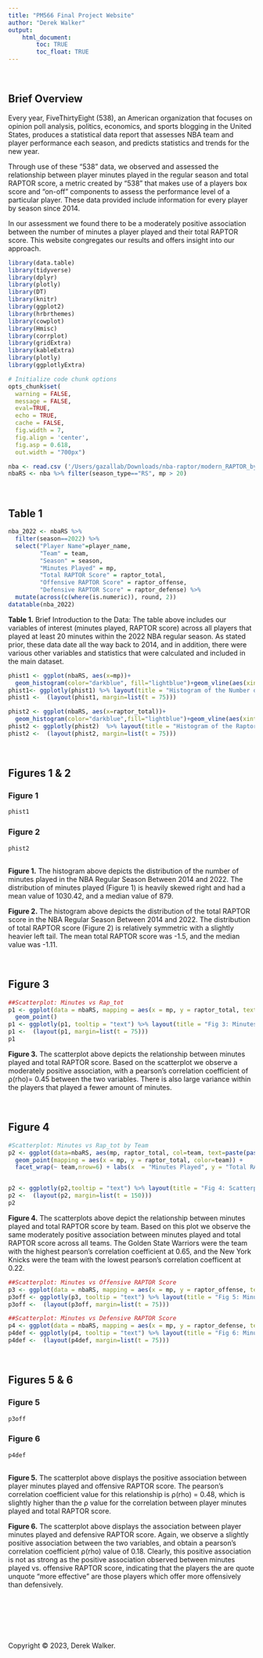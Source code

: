 ```yaml
---
title: "PM566 Final Project Website"
author: "Derek Walker"
output: 
    html_document:
        toc: TRUE
        toc_float: TRUE
---
```


$~$

## Brief Overview

Every year, FiveThirtyEight (538), an American organization that focuses on opinion poll analysis, politics, economics, and sports blogging in the United States, produces a statistical data report that assesses NBA team and player performance each season, and predicts statistics and trends for the new year. 

Through use of these "538" data, we observed and assessed the relationship between player minutes played in the regular season and total RAPTOR score, a metric created by "538" that makes use of a players box score and "on-off" components to assess the performance level of a particular player. These data provided include information for every player by season since 2014.

In our assessment we found there to be a moderately positive association between the number of minutes a player played and their total RAPTOR score. This website congregates our results and offers insight into our approach.  


```r
library(data.table)
library(tidyverse)
library(dplyr)
library(plotly)
library(DT)
library(knitr)
library(ggplot2)
library(hrbrthemes)
library(cowplot)
library(Hmisc)
library(corrplot)
library(gridExtra)
library(kableExtra)
library(plotly)
library(ggplotlyExtra)
```

```r
# Initialize code chunk options
opts_chunk$set(
  warning = FALSE,
  message = FALSE,
  eval=TRUE,
  echo = TRUE,
  cache = FALSE,
  fig.width = 7, 
  fig.align = 'center',
  fig.asp = 0.618,
  out.width = "700px")
```

```r
nba <- read.csv ('/Users/gazallab/Downloads/nba-raptor/modern_RAPTOR_by_team.csv')
nbaRS <- nba %>% filter(season_type=="RS", mp > 20) 
```

$~$

## Table 1

```r
nba_2022 <- nbaRS %>% 
  filter(season==2022) %>% 
  select("Player Name"=player_name,
         "Team" = team,
         "Season" = season,
         "Minutes Played" = mp,
         "Total RAPTOR Score" = raptor_total,
         "Offensive RAPTOR Score" = raptor_offense, 
         "Defensive RAPTOR Score" = raptor_defense) %>%
  mutate(across(c(where(is.numeric)), round, 2))
datatable(nba_2022)
```

**Table 1.** Brief Introduction to the Data: The table above includes our variables of interest (minutes played, RAPTOR score) across all players that played at least 20 minutes within the 2022 NBA regular season. As stated prior, these data date all the way back to 2014, and in addition, there were various other variables and statistics that were calculated and included in the main dataset.


```r
phist1 <- ggplot(nbaRS, aes(x=mp))+
  geom_histogram(color="darkblue", fill="lightblue")+geom_vline(aes(xintercept=mean(nbaRS$mp)), color="red", linetype="dashed") + geom_vline(data=nbaRS, aes(xintercept=median(nbaRS$mp)), color="blue",  linetype="dashed")
phist1<- ggplotly(phist1) %>% layout(title = "Histogram of the Number of Minutes Played in the \n NBA Regular Season Between 2014 and 2022", yaxis = list(title = "Count"), xaxis = list(title = "Minutes Played"))
phist1 <-  (layout(phist1, margin=list(t = 75)))
```

```r
phist2 <- ggplot(nbaRS, aes(x=raptor_total))+
  geom_histogram(color="darkblue",fill="lightblue")+geom_vline(aes(xintercept=mean(nbaRS$raptor_total)), color="red", linetype="dashed") + geom_vline(data=nbaRS, aes(xintercept=median(nbaRS$raptor_total)), color="blue",  linetype="dashed")
phist2 <- ggplotly(phist2)  %>% layout(title = "Histogram of the Raptor Total Score in the \n NBA Regular Season Between 2014 and 2022", yaxis = list(title = "Count"), xaxis = list(title = "Total RAPTOR Score"))
phist2 <-  (layout(phist2, margin=list(t = 75)))
```
$~$

## Figures 1 & 2 {.tabset}

### Figure 1

```r
phist1
```

### Figure 2

```r
phist2
```

## {-}

**Figure 1.** The histogram above depicts the distribution of the number of minutes played in the NBA Regular Season Between 2014 and 2022. The distribution of minutes played (Figure 1) is heavily skewed right and had a mean value of 1030.42, and a median value of 879.

**Figure 2.** The histogram above depicts the distribution of the total RAPTOR score in the NBA Regular Season Between 2014 and 2022. The distribution of total RAPTOR score (Figure 2) is relatively symmetric with a slightly heavier left tail. The mean total RAPTOR score was -1.5, and the median value was -1.11.

$~$

## Figure 3

```r
##Scatterplot: Minutes vs Rap_tot
p1 <- ggplot(data = nbaRS, mapping = aes(x = mp, y = raptor_total, text=paste(paste("Player Name: ",player_name, sep=""), paste("Season: ", season, sep=""), paste("Team: ", team, sep=""), paste("Minutes Played: ",mp,sep=""), paste("Total RAPTOR Score: ", round(raptor_total,2), sep=""), sep = "<br>") )) + 
  geom_point() 
p1 <- ggplotly(p1, tooltip = "text") %>% layout(title = "Fig 3: Minutes Played vs Total RAPTOR Score in the NBA Regular \nSeason (2014-2022)", yaxis = list(title = "Total RAPTOR Score"), xaxis = list(title = "Minutes Played"))
p1 <-  (layout(p1, margin=list(t = 75)))
p1
```

**Figure 3.** The scatterplot above depicts the relationship between minutes played and total RAPTOR score. Based on the scatterplot we observe a moderately positive association, with a pearson's correlation coefficient of ⍴(rho)= 0.45 between the two variables. There is also large variance within the players that played a fewer amount of minutes.

$~$

## Figure 4
```r
#Scatterplot: Minutes vs Rap_tot by Team
p2 <- ggplot(data=nbaRS, aes(mp, raptor_total, col=team, text=paste(paste("Player Name: ",player_name, sep=""), paste("Season: ", season, sep=""), paste("Team: ", team, sep=""), paste("Minutes Played: ",mp,sep=""), paste("Total RAPTOR Score: ", round(raptor_total,2), sep=""), sep = "<br>") )) + 
  geom_point(mapping = aes(x = mp, y = raptor_total, color=team)) +
  facet_wrap(~ team,nrow=6) + labs(x  = "Minutes Played", y = "Total RAPTOR Score") + scale_x_continuous(breaks = c(0,1000,2000,3000)) + labs(color='Team') 


p2 <- ggplotly(p2,tooltip = "text") %>% layout(title = "Fig 4: Scatterplot of Minutes Played vs Total RAPTOR \nScore by Team")
p2 <-  (layout(p2, margin=list(t = 150)))
p2
```

**Figure 4.** The scatterplots above depict the relationship between minutes played and total RAPTOR score by team. Based on this plot we observe the same moderately positive association between minutes played and total RAPTOR score across all teams. The Golden State Warriors were the team with the highest pearson's correlation coefficient at 0.65, and the New York Knicks were the team with the lowest pearson's correlation coefficent at 0.22.


```r
##Scatterplot: Minutes vs Offensive RAPTOR Score
p3 <- ggplot(data = nbaRS, mapping = aes(x = mp, y = raptor_offense, text=paste(paste("Player Name: ",player_name, sep=""), paste("Season: ", season, sep=""), paste("Team: ", team, sep=""), paste("Minutes Played: ",mp,sep=""), paste("Offensive RAPTOR Score: ", round(raptor_offense,2), sep=""), sep = "<br>") )) + geom_point() 
p3off <- ggplotly(p3, tooltip = "text") %>% layout(title = "Fig 5: Minutes Played vs Offensive RAPTOR Score in the NBA Regular \nSeason (2014-2022)", yaxis = list(title = "Offensive RAPTOR Score"), xaxis = list(title = "Minutes Played"))
p3off <-  (layout(p3off, margin=list(t = 75)))
```


```r
##Scatterplot: Minutes vs Defensive RAPTOR Score
p4 <- ggplot(data = nbaRS, mapping = aes(x = mp, y = raptor_defense, text=paste(paste("Player Name: ",player_name, sep=""), paste("Season: ", season, sep=""), paste("Team: ", team, sep=""), paste("Minutes Played: ",mp,sep=""), paste("Defensive RAPTOR Score: ", round(raptor_defense,2), sep=""), sep = "<br>") )) + geom_point() 
p4def <- ggplotly(p4, tooltip = "text") %>% layout(title = "Fig 6: Minutes Played vs Defensive RAPTOR Score in the NBA Regular \nSeason (2014-2022)", yaxis = list(title = "Defensive RAPTOR Score"), xaxis = list(title = "Minutes Played"))
p4def <-  (layout(p4def, margin=list(t = 75)))
```

$~$

## Figures 5 & 6 {.tabset}

### Figure 5

```r
p3off
```

### Figure 6

```r
p4def
```

## {-}

**Figure 5.** The scatterplot above displays the positive association between player minutes played and offensive RAPTOR score. The pearson's correlation coefficient value for this relationship is ⍴(rho) = 0.48, which is slightly higher than the ⍴ value for the correlation between player minutes played and total RAPTOR score.

**Figure 6.** The scatterplot above displays the association between player minutes played and defensive RAPTOR score. Again, we observe a slightly positive association between the two variables, and obtain a pearson's correlation coefficient ⍴(rho) value of 0.18. Clearly, this positive association is not as strong as the positive association observed between minutes played vs. offensive RAPTOR score, indicating that the players the are quote unquote "more effective" are those players which offer more offensively than defensively. 

$~$

$~$

$~$

Copyright © 2023, Derek Walker.


